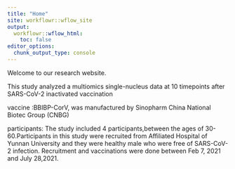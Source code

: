 ```yaml
---
title: "Home"
site: workflowr::wflow_site
output:
  workflowr::wflow_html:
    toc: false
editor_options:
  chunk_output_type: console
---
```


Welcome to our research website.

This study analyzed a multiomics single-nucleus data at 10 timepoints after SARS-CoV-2 inactivated vaccination

vaccine :BBIBP-CorV, was manufactured by Sinopharm China National Biotec Group (CNBG)

participants: The study included 4 participants,between the ages of 30-60.Participants in this study were recruited from Affiliated Hospital of Yunnan University and  they were healthy male who were free of SARS-CoV-2 infection. Recruitment and vaccinations were done between Feb 7, 2021 and July 28,2021.